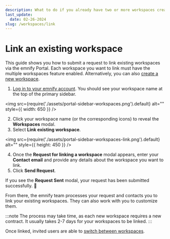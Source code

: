 ```yaml
---
description: What to do if you already have two or more workspaces created in the emnify Portal
last_update:
  date: 02-26-2024
slug: /workspaces/link
---
```


# Link an existing workspace


This guide shows you how to submit a request to link existing workspaces via the emnify Portal.
Each workspace you want to link must have the multiple workspaces feature enabled.
Alternatively, you can also [create a new workspace](/workspaces/create).

<PermissionsInfoPartial action="link existing" />

1. [Log in to your emnify account](https://portal.emnify.com/sign).
You should see your workspace name at the top of the primary sidebar.

<img
  src={require('./assets/portal-sidebar-workspaces.png').default}
  alt=""
  style={{ width: 650 }}
/>

2. Click your workspace name (or the corresponding icons) to reveal the **Workspaces** modal.
3. Select **Link existing workspace**.

<img
  src={require('./assets/portal-sidebar-workspaces-link.png').default}
  alt=""
  style={{ height: 450 }}
/>

4. Once the **Request for linking a workspace** modal appears, enter your **Contact email** and provide any details about the workspace you want to link.
5. Click **Send Request**.

If you see the **Request Sent** modal, your request has been submitted successfully. 🎉

From there, the emnify team processes your request and contacts you to link your existing workspaces.
They can also work with you to customize them.

:::note
The process may take time, as each new workspace requires a new contract.
It usually takes 2-7 days for your workspaces to be linked.
:::

Once linked, invited users are able to [switch between workspaces](/workspaces/switch).

<FeatureRequestsTipPartial />
